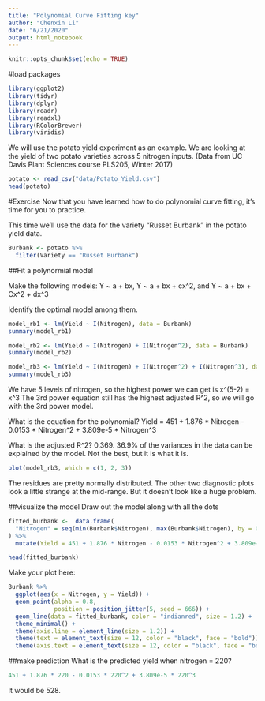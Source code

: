 ---
title: "Polynomial Curve Fitting key"
author: "Chenxin Li"
date: "6/21/2020"
output: html_notebook
---

```{r setup, include=FALSE}
knitr::opts_chunk$set(echo = TRUE)
```

  

#load packages
```{r}
library(ggplot2) 
library(tidyr)
library(dplyr)
library(readr)
library(readxl)
library(RColorBrewer)
library(viridis)
```


We will use the potato yield experiment as an example. 
We are looking at the yield of two potato varieties across 5 nitrogen inputs. 
(Data from UC Davis Plant Sciences course PLS205, Winter 2017) 

```{r}
potato <- read_csv("data/Potato_Yield.csv")
head(potato)
```
 


#Exercise
Now that you have learned how to do polynomial curve fitting,
it's time for you to practice.

This time we'll use the data for the variety "Russet Burbank" in the potato yield data.
```{r}
Burbank <- potato %>% 
  filter(Variety == "Russet Burbank")
```

##Fit a polynormial model

Make the following models:
Y ~ a + bx, 
Y ~ a + bx + cx^2, and
Y ~ a + bx + Cx^2 + dx^3 

Identify the optimal model among them. 

```{r}
model_rb1 <- lm(Yield ~ I(Nitrogen), data = Burbank)
summary(model_rb1)
```
```{r}
model_rb2 <- lm(Yield ~ I(Nitrogen) + I(Nitrogen^2), data = Burbank)
summary(model_rb2)
```
```{r}
model_rb3 <- lm(Yield ~ I(Nitrogen) + I(Nitrogen^2) + I(Nitrogen^3), data = Burbank)
summary(model_rb3)
```

We have 5 levels of nitrogen, so the highest power we can get is x^(5-2) = x^3 
The 3rd power equation still has the highest adjusted R^2, 
so we will go with the 3rd power model. 

What is the equation for the polynomial? 
Yield = 451 + 1.876 * Nitrogen - 0.0153 * Nitrogen^2 + 3.809e-5 * Nitrogen^3

What is the adjusted R^2? 
0.369. 36.9% of the variances in the data can be explained by the model.
Not the best, but it is what it is. 

```{r}
plot(model_rb3, which = c(1, 2, 3))
```
The residues are pretty normally distributed.
The other two diagnostic plots look a little strange at the mid-range.
But it doesn't look like a huge problem. 

##visualize the model
Draw out the model along with all the dots
```{r}
fitted_burbank <-  data.frame(
  "Nitrogen" = seq(min(Burbank$Nitrogen), max(Burbank$Nitrogen), by = 0.1)
) %>%
  mutate(Yield = 451 + 1.876 * Nitrogen - 0.0153 * Nitrogen^2 + 3.809e-5 * Nitrogen^3)

head(fitted_burbank)
```

Make your plot here:
```{r}
Burbank %>% 
  ggplot(aes(x = Nitrogen, y = Yield)) +
  geom_point(alpha = 0.8, 
             position = position_jitter(5, seed = 666)) +
  geom_line(data = fitted_burbank, color = "indianred", size = 1.2) +
  theme_minimal() +
  theme(axis.line = element_line(size = 1.2)) +
  theme(text = element_text(size = 12, color = "black", face = "bold")) +
  theme(axis.text = element_text(size = 12, color = "black", face = "bold"))
```

##make prediction
What is the predicted yield when nitrogen = 220? 
```{r}
451 + 1.876 * 220 - 0.0153 * 220^2 + 3.809e-5 * 220^3
```

It would be 528. 














